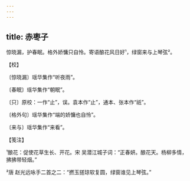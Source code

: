 ```yaml
---
---
---
```

title: 赤枣子
---







惊晓漏，护春眠。格外娇慵只自怜。寄语酿花风日好¹，绿窗来与上琴弦²。





【校】


〔惊晓漏〕瑶华集作“听夜雨”。

〔春眠〕瑶华集作“朝眠”。

〔只〕原校：一作“止”，误。袁本作“止”，通本、张本作“祇”。

〔格外句〕瑶华集作“端的娇慵也自怜”。

〔来与〕瑶华集作“来看”。





【笺注】


¹酿花：促使花草生长、开花。宋 吴潜江城子词：“正春妍。酿花天。杨柳多情，拂拂带轻烟。”

²唐 赵光远咏手二首之二：“撚玉搓琼软复圆，绿窗谁见上琴弦。”